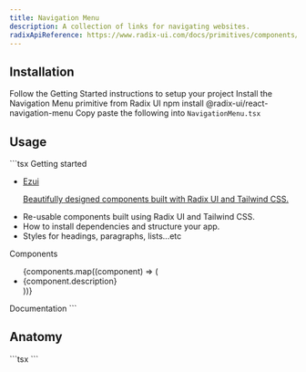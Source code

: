```yaml
---
title: Navigation Menu
description: A collection of links for navigating websites.
radixApiReference: https://www.radix-ui.com/docs/primitives/components/navigation-menu#api-reference
---
```


<ComponentDemo name="NavigationMenu" />

## <HeaderLink href="#installation" id="installation">Installation</HeaderLink>

<Steps>

<Step className="inline-flex items-center gap-2 [&>p]:mt-0">
  Follow the
  <Link href={"/docs/getting-started"}>Getting Started</Link>
  instructions to setup your project
</Step>
<Step>Install the Navigation Menu primitive from Radix UI</Step>
<CodeCopyBlock className="mt-2 py-4">npm install @radix-ui/react-navigation-menu</CodeCopyBlock>
<Step>
  Copy paste the following into <Code>NavigationMenu.tsx</Code>
</Step>
<ComponentSource name="NavigationMenu" />

</Steps>

## <HeaderLink href="#usage" id="usage">Usage</HeaderLink>

<CodeCopyBlock>
  ```tsx
  <NavigationMenu>
    <NavigationMenuList className="flex-wrap">
      <NavigationMenuIndicator />
      <NavigationMenuItem>
        <NavigationMenuTrigger>Getting started</NavigationMenuTrigger>
        <NavigationMenuContent>
          <ul className="grid gap-3 p-4 md:w-[400px] lg:w-[500px] lg:grid-cols-[.75fr_1fr]">
            <li className="row-span-3">
              <NavigationMenuLink asChild>
                <a
                  className="flex h-full w-full select-none flex-col justify-end rounded-md border border-border-light/50 bg-gradient-to-b from-accent/10 to-accent/30 p-6 no-underline outline-none focus:shadow-md"
                  href="/"
                >
                  <Cat className="h-6 w-6" />
                  <div className="mb-2 mt-4 text-lg font-bold">Ezui</div>
                  <p className="text-sm leading-tight text-neutral-600 dark:text-neutral-500">
                    Beautifully designed components built with Radix UI and Tailwind CSS.
                  </p>
                </a>
              </NavigationMenuLink>
            </li>
            <li href="/docs" title="Introduction">
              Re-usable components built using Radix UI and Tailwind CSS.
            </li>
            <li href="/docs/installation" title="Installation">
              How to install dependencies and structure your app.
            </li>
            <li href="/docs/primitives/typography" title="Typography">
              Styles for headings, paragraphs, lists...etc
            </li>
          </ul>
        </NavigationMenuContent>
      </NavigationMenuItem>
      <NavigationMenuItem>
        <NavigationMenuTrigger>Components</NavigationMenuTrigger>
        <NavigationMenuContent>
          <ul className="grid w-[400px] gap-3 p-4 md:w-[500px] md:grid-cols-2 lg:w-[600px] ">
            {components.map((component) => (
              <li key={component.title} title={component.title} href={component.href}>
                {component.description}
              </li>
            ))}
          </ul>
        </NavigationMenuContent>
      </NavigationMenuItem>
      <NavigationMenuItem>
        <Link href="/docs" legacyBehavior passHref>
          <NavigationMenuLink className={navigationMenuTriggerStyle()}>Documentation</NavigationMenuLink>
        </Link>
      </NavigationMenuItem>
    </NavigationMenuList>
  </NavigationMenu>
  ```
</CodeCopyBlock>

## <HeaderLink href="#anatomy" id="anatomy">Anatomy</HeaderLink>

<CodeBlock>
  ```tsx
  <NavigationMenu>
    <NavigationMenuList>
      <NavigationMenuIndicator />
      <NavigationMenuItem>
        <NavigationMenuTrigger></NavigationMenuTrigger>
        <NavigationMenuContent>
          <NavigationMenuLink></NavigationMenuLink>
        </NavigationMenuContent>
      </NavigationMenuItem>
    </NavigationMenuList>
  </NavigationMenu>
  ```
</CodeBlock>

